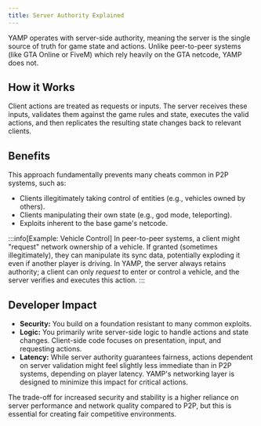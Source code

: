```yaml
---
title: Server Authority Explained
---
```


YAMP operates with server-side authority, meaning the server is the single source of truth for game state and actions. Unlike peer-to-peer systems (like GTA Online or FiveM) which rely heavily on the GTA netcode, YAMP does not.

## How it Works
Client actions are treated as requests or inputs. The server receives these inputs, validates them against the game rules and state, executes the valid actions, and then replicates the resulting state changes back to relevant clients.

## Benefits
This approach fundamentally prevents many cheats common in P2P systems, such as:
*   Clients illegitimately taking control of entities (e.g., vehicles owned by others).
*   Clients manipulating their own state (e.g., god mode, teleporting).
*   Exploits inherent to the base game's netcode.

:::info[Example: Vehicle Control]
In peer-to-peer systems, a client might "request" network ownership of a vehicle. If granted (sometimes illegitimately), they can manipulate its sync data, potentially exploding it even if another player is driving. In YAMP, the server always retains authority; a client can only *request* to enter or control a vehicle, and the server verifies and executes this action.
:::

## Developer Impact
*   **Security:** You build on a foundation resistant to many common exploits.
*   **Logic:** You primarily write server-side logic to handle actions and state changes. Client-side code focuses on presentation, input, and requesting actions.
*   **Latency:** While server authority guarantees fairness, actions dependent on server validation might feel slightly less immediate than in P2P systems, depending on player latency. YAMP's networking layer is designed to minimize this impact for critical actions.

The trade-off for increased security and stability is a higher reliance on server performance and network quality compared to P2P, but this is essential for creating fair competitive environments. 